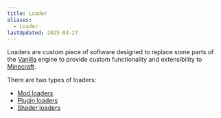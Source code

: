 ```yaml
---
title: Loader
aliases:
  - Loader
lastUpdated: 2025-04-27
---
```


Loaders are custom piece of software designed to replace some parts of the [Vanilla](/vanilla) engine to provide custom functionality and extensibility to [Minecraft](/minecraft).

There are two types of loaders:
- [Mod loaders](/modloader)
- [Plugin loaders](/pluginloader)
- [Shader loaders](/shaderloader)